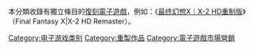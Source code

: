 {{cleanup|reason=本分類收錄[[電子遊戲復刻|復刻]]（remaster）遊戲條目；重製（remake）遊戲條目需移動到[[:Category:重製電子遊戲|:Category:重製電子遊戲]]|time=2021-02-23}} 

本分類收錄有獨立條目的[[電子遊戲復刻|復刻電子遊戲]]，例如：《[[最终幻想X｜X-2_HD重制版|最终幻想X｜X-2 HD重制版]]》（Final Fantasy X|X-2 HD Remaster）。

[[Category:电子游戏类别|Category:电子游戏类别]]
[[Category:重製作品|Category:重製作品]]
[[Category:電子遊戲市場營銷|Category:電子遊戲市場營銷]]